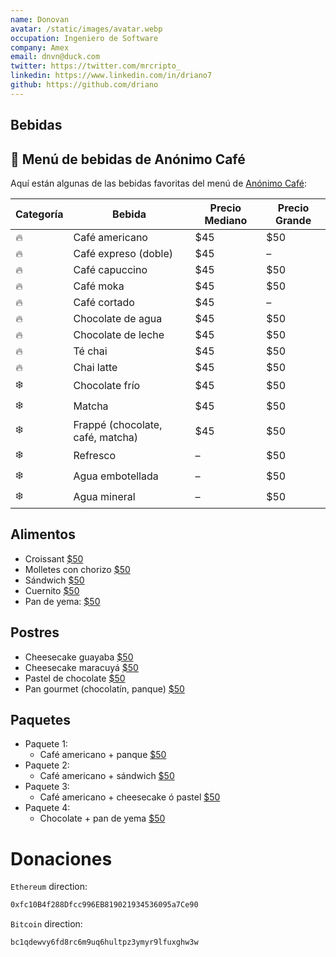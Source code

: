 ```yaml
---
name: Donovan
avatar: /static/images/avatar.webp
occupation: Ingeniero de Software
company: Amex
email: dnvn@duck.com
twitter: https://twitter.com/mrcripto_
linkedin: https://www.linkedin.com/in/driano7
github: https://github.com/driano
---
```


## Bebidas

## 🧋 Menú de bebidas de Anónimo Café

Aquí están algunas de las bebidas favoritas del menú de [Anónimo Café](https://anonimocafe.netlify.app/uses):

<div className="overflow-x-auto rounded-xl shadow-md my-6">
  <table className="min-w-full table-auto border border-gray-200 text-left text-sm text-gray-700">
    <thead className="bg-gray-100">
      <tr>
        <th className="border px-4 py-2 font-semibold">Categoría</th>
        <th className="border px-4 py-2 font-semibold">Bebida</th>
        <th className="border px-4 py-2 font-semibold">Precio Mediano</th>
        <th className="border px-4 py-2 font-semibold">Precio Grande</th>
      </tr>
    </thead>
    <tbody className="bg-white">
      <tr><td className="border px-4 py-2">🔥</td><td className="border px-4 py-2">Café americano</td><td className="border px-4 py-2">$45</td><td className="border px-4 py-2">$50</td></tr>
      <tr><td className="border px-4 py-2">🔥</td><td className="border px-4 py-2">Café expreso (doble)</td><td className="border px-4 py-2">$45</td><td className="border px-4 py-2">–</td></tr>
      <tr><td className="border px-4 py-2">🔥</td><td className="border px-4 py-2">Café capuccino</td><td className="border px-4 py-2">$45</td><td className="border px-4 py-2">$50</td></tr>
      <tr><td className="border px-4 py-2">🔥</td><td className="border px-4 py-2">Café moka</td><td className="border px-4 py-2">$45</td><td className="border px-4 py-2">$50</td></tr>
      <tr><td className="border px-4 py-2">🔥</td><td className="border px-4 py-2">Café cortado</td><td className="border px-4 py-2">$45</td><td className="border px-4 py-2">–</td></tr>
      <tr><td className="border px-4 py-2">🔥</td><td className="border px-4 py-2">Chocolate de agua</td><td className="border px-4 py-2">$45</td><td className="border px-4 py-2">$50</td></tr>
      <tr><td className="border px-4 py-2">🔥</td><td className="border px-4 py-2">Chocolate de leche</td><td className="border px-4 py-2">$45</td><td className="border px-4 py-2">$50</td></tr>
      <tr><td className="border px-4 py-2">🔥</td><td className="border px-4 py-2">Té chai</td><td className="border px-4 py-2">$45</td><td className="border px-4 py-2">$50</td></tr>
      <tr><td className="border px-4 py-2">🔥</td><td className="border px-4 py-2">Chai latte</td><td className="border px-4 py-2">$45</td><td className="border px-4 py-2">$50</td></tr>
      <tr><td className="border px-4 py-2">❄️</td><td className="border px-4 py-2">Chocolate frío</td><td className="border px-4 py-2">$45</td><td className="border px-4 py-2">$50</td></tr>
      <tr><td className="border px-4 py-2">❄️</td><td className="border px-4 py-2">Matcha</td><td className="border px-4 py-2">$45</td><td className="border px-4 py-2">$50</td></tr>
      <tr><td className="border px-4 py-2">❄️</td><td className="border px-4 py-2">Frappé (chocolate, café, matcha)</td><td className="border px-4 py-2">$45</td><td className="border px-4 py-2">$50</td></tr>
      <tr><td className="border px-4 py-2">❄️</td><td className="border px-4 py-2">Refresco</td><td className="border px-4 py-2">–</td><td className="border px-4 py-2">$50</td></tr>
      <tr><td className="border px-4 py-2">❄️</td><td className="border px-4 py-2">Agua embotellada</td><td className="border px-4 py-2">–</td><td className="border px-4 py-2">$50</td></tr>
      <tr><td className="border px-4 py-2">❄️</td><td className="border px-4 py-2">Agua mineral</td><td className="border px-4 py-2">–</td><td className="border px-4 py-2">$50</td></tr>
    </tbody>
  </table>
</div>


## Alimentos

<ul>
  <li>
    Croissant <u>$50</u>
  </li>
  <li>
    Molletes con chorizo <u>$50</u>
  </li>
  <li>
    Sándwich <u>$50</u>
  </li>
  <li>
    Cuernito <u>$50</u>
  </li>
  <li>
    Pan de yema: <u>$50</u>
  </li>
</ul>

## Postres

<ul>
  <li>
    Cheesecake guayaba <u>$50</u>
  </li>
  <li>
    Cheesecake maracuyá <u>$50</u>
  </li>
  <li>
    Pastel de chocolate <u>$50</u>
  </li>
  <li>
    Pan gourmet (chocolatín, panque) <u>$50</u>
  </li>
</ul>

## Paquetes

<ul>
  <li>
    Paquete 1:
    <ul>
      <li>
        Café americano + panque <u>$50</u>
      </li>
    </ul>
  </li>
  <li>
    Paquete 2:
    <ul>
      <li>
        Café americano + sándwich <u>$50</u>
      </li>
    </ul>
  </li>
  <li>
    Paquete 3:
    <ul>
      <li>
        Café americano + cheesecake ó pastel <u>$50</u>
      </li>
    </ul>
  </li>
  <li>
    Paquete 4:
    <ul>
      <li>
        Chocolate + pan de yema <u>$50</u>
      </li>
    </ul>
  </li>
</ul>

# Donaciones

`Ethereum` direction:

```bash
0xfc10B4f288Dfcc996EB819021934536095a7Ce90
```

`Bitcoin` direction:

```bash
bc1qdewvy6fd8rc6m9uq6hultpz3ymyr9lfuxghw3w
```
